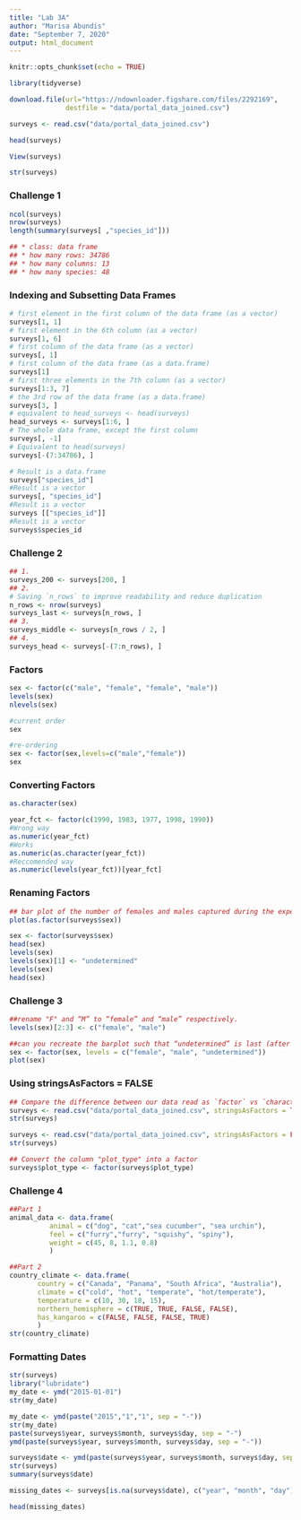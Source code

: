```yaml
---
title: "Lab 3A"
author: "Marisa Abundis"
date: "September 7, 2020"
output: html_document
---
```


```r
knitr::opts_chunk$set(echo = TRUE)
```

```r
library(tidyverse)
```

```r
download.file(url="https://ndownloader.figshare.com/files/2292169",
              destfile = "data/portal_data_joined.csv")
```
```r
surveys <- read.csv("data/portal_data_joined.csv")
```

```r
head(surveys)
```
```r
View(surveys)
```

```r
str(surveys)
```

### Challenge 1
```r

ncol(surveys)
nrow(surveys)
length(summary(surveys[ ,"species_id"]))

## * class: data frame
## * how many rows: 34786
## * how many columns: 13
## * how many species: 48
```

### Indexing and Subsetting Data Frames
```r
# first element in the first column of the data frame (as a vector)
surveys[1, 1]
# first element in the 6th column (as a vector)
surveys[1, 6]
# first column of the data frame (as a vector)
surveys[, 1]
# first column of the data frame (as a data.frame)
surveys[1]
# first three elements in the 7th column (as a vector)
surveys[1:3, 7]
# the 3rd row of the data frame (as a data.frame)
surveys[3, ]
# equivalent to head_surveys <- head(surveys)
head_surveys <- surveys[1:6, ]
# The whole data frame, except the first column
surveys[, -1]
# Equivalent to head(surveys)
surveys[-(7:34786), ]

# Result is a data.frame
surveys["species_id"]
#Result is a vector
surveys[, "species_id"]
#Result is a vector
surveys [["species_id"]]
#Result is a vector
surveys$species_id
```

### Challenge 2
```r

## 1.
surveys_200 <- surveys[200, ]
## 2.
# Saving `n_rows` to improve readability and reduce duplication
n_rows <- nrow(surveys)
surveys_last <- surveys[n_rows, ]
## 3.
surveys_middle <- surveys[n_rows / 2, ]
## 4.
surveys_head <- surveys[-(7:n_rows), ]
```

### Factors
```r
sex <- factor(c("male", "female", "female", "male"))
levels(sex)
nlevels(sex)

#current order
sex

#re-ordering
sex <- factor(sex,levels=c("male","female"))
sex

```
### Converting Factors
```r
as.character(sex)

year_fct <- factor(c(1990, 1983, 1977, 1998, 1990))
#Wrong way
as.numeric(year_fct)
#Works
as.numeric(as.character(year_fct))
#Reccomended way
as.numeric(levels(year_fct))[year_fct]
```
### Renaming Factors
```r
## bar plot of the number of females and males captured during the experiment:
plot(as.factor(surveys$sex))

sex <- factor(surveys$sex)
head(sex)
levels(sex)
levels(sex)[1] <- "undetermined"
levels(sex)
head(sex)
```

### Challenge 3
```r
##rename "F" and “M” to “female” and “male” respectively.
levels(sex)[2:3] <- c("female", "male")

##can you recreate the barplot such that “undetermined” is last (after “male”)?
sex <- factor(sex, levels = c("female", "male", "undetermined"))
plot(sex)
```

### Using stringsAsFactors = FALSE
```r
## Compare the difference between our data read as `factor` vs `character`.
surveys <- read.csv("data/portal_data_joined.csv", stringsAsFactors = TRUE)
str(surveys)

surveys <- read.csv("data/portal_data_joined.csv", stringsAsFactors = FALSE)
str(surveys)

## Convert the column "plot_type" into a factor
surveys$plot_type <- factor(surveys$plot_type)

```

### Challenge 4
```r
##Part 1
animal_data <- data.frame(
          animal = c("dog", "cat","sea cucumber", "sea urchin"),
          feel = c("furry","furry", "squishy", "spiny"),
          weight = c(45, 8, 1.1, 0.8)
          )

##Part 2
country_climate <- data.frame(
       country = c("Canada", "Panama", "South Africa", "Australia"),
       climate = c("cold", "hot", "temperate", "hot/temperate"),
       temperature = c(10, 30, 18, 15),
       northern_hemisphere = c(TRUE, TRUE, FALSE, FALSE),
       has_kangaroo = c(FALSE, FALSE, FALSE, TRUE)
       )
str(country_climate)

``` 

### Formatting Dates
```r
str(surveys)
library("lubridate")
my_date <- ymd("2015-01-01")
str(my_date)

my_date <- ymd(paste("2015","1","1", sep = "-"))
str(my_date)
paste(surveys$year, surveys$month, surveys$day, sep = "-")
ymd(paste(surveys$year, surveys$month, surveys$day, sep = "-"))

surveys$date <- ymd(paste(surveys$year, surveys$month, surveys$day, sep = "-"))
str(surveys)
summary(surveys$date)

missing_dates <- surveys[is.na(surveys$date), c("year", "month", "day")]

head(missing_dates)

```

